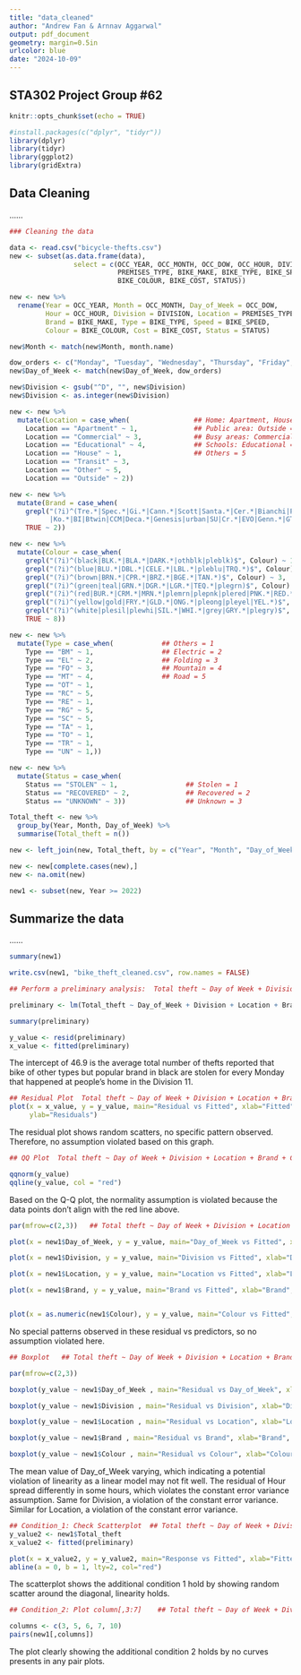 ```yaml
---
title: "data_cleaned"
author: "Andrew Fan & Arnnav Aggarwal"
output: pdf_document
geometry: margin=0.5in
urlcolor: blue
date: "2024-10-09"
---
```


## STA302 Project Group #62

```r
knitr::opts_chunk$set(echo = TRUE)

#install.packages(c("dplyr", "tidyr"))
library(dplyr)
library(tidyr)
library(ggplot2)
library(gridExtra)
```

## Data Cleaning
......

```r
### Cleaning the data

data <- read.csv("bicycle-thefts.csv")
new <- subset(as.data.frame(data), 
                select = c(OCC_YEAR, OCC_MONTH, OCC_DOW, OCC_HOUR, DIVISION,  
                           PREMISES_TYPE, BIKE_MAKE, BIKE_TYPE, BIKE_SPEED, 
                           BIKE_COLOUR, BIKE_COST, STATUS))

new <- new %>%
  rename(Year = OCC_YEAR, Month = OCC_MONTH, Day_of_Week = OCC_DOW, 
         Hour = OCC_HOUR, Division = DIVISION, Location = PREMISES_TYPE, 
         Brand = BIKE_MAKE, Type = BIKE_TYPE, Speed = BIKE_SPEED, 
         Colour = BIKE_COLOUR, Cost = BIKE_COST, Status = STATUS)

new$Month <- match(new$Month, month.name) 

dow_orders <- c("Monday", "Tuesday", "Wednesday", "Thursday", "Friday", "Saturday", "Sunday")
new$Day_of_Week <- match(new$Day_of_Week, dow_orders) 

new$Division <- gsub("^D", "", new$Division)
new$Division <- as.integer(new$Division)

new <- new %>% 
  mutate(Location = case_when(                ## Home: Apartment, House = 1
    Location == "Apartment" ~ 1,              ## Public area: Outside = 2
    Location == "Commercial" ~ 3,             ## Busy areas: Commercial, Transit = 3
    Location == "Educational" ~ 4,            ## Schools: Educational = 4
    Location == "House" ~ 1,                  ## Others = 5
    Location == "Transit" ~ 3,
    Location == "Other" ~ 5,
    Location == "Outside" ~ 2))

new <- new %>%
  mutate(Brand = case_when(                                              ## popular = 1, not_popular = 2
    grepl("(?i)^(Tre.*|Spec.*|Gi.*|Cann.*|Scott|Santa.*|Cer.*|Bianchi|Pinarello
          |Ko.*|BI|Btwin|CCM|Deca.*|Genesis|urban|SU|Cr.*|EVO|Genn.*|GT)$", Brand) ~ 1, 
    TRUE ~ 2))

new <- new %>%      
  mutate(Colour = case_when(
    grepl("(?i)^(black|BLK.*|BLA.*|DARK.*|othblk|pleblk)$", Colour) ~ 1,                  ## Black = 1
    grepl("(?i)^(blue|BLU.*|DBL.*|CELE.*|LBL.*|pleblu|TRQ.*)$", Colour) ~ 2,              ## Blue = 2
    grepl("(?i)^(brown|BRN.*|CPR.*|BRZ.*|BGE.*|TAN.*)$", Colour) ~ 3,                     ## Brown = 3
    grepl("(?i)^(green|teal|GRN.*|DGR.*|LGR.*|TEQ.*|plegrn)$", Colour) ~ 4,               ## Green = 4
    grepl("(?i)^(red|BUR.*|CRM.*|MRN.*|plemrn|plepnk|plered|PNK.*|RED.*)$", Colour) ~ 5,  ## Red = 5
    grepl("(?i)^(yellow|gold|FRY.*|GLD.*|ONG.*|pleong|pleyel|YEL.*)$", Colour) ~ 6,       ## Yellow = 6 
    grepl("(?i)^(white|plesil|plewhi|SIL.*|WHI.*|grey|GRY.*|plegry)$", Colour) ~ 7,       ## White = 7
    TRUE ~ 8))

new <- new %>% 
  mutate(Type = case_when(            ## Others = 1
    Type == "BM" ~ 1,                 ## Electric = 2
    Type == "EL" ~ 2,                 ## Folding = 3
    Type == "FO" ~ 3,                 ## Mountain = 4
    Type == "MT" ~ 4,                 ## Road = 5
    Type == "OT" ~ 1,
    Type == "RC" ~ 5,
    Type == "RE" ~ 1,
    Type == "RG" ~ 5,
    Type == "SC" ~ 5,
    Type == "TA" ~ 1,
    Type == "TO" ~ 1,
    Type == "TR" ~ 1,
    Type == "UN" ~ 1,))

new <- new %>% 
  mutate(Status = case_when(                
    Status == "STOLEN" ~ 1,                 ## Stolen = 1
    Status == "RECOVERED" ~ 2,              ## Recovered = 2
    Status == "UNKNOWN" ~ 3))               ## Unknown = 3

Total_theft <- new %>%
  group_by(Year, Month, Day_of_Week) %>% 
  summarise(Total_theft = n())

new <- left_join(new, Total_theft, by = c("Year", "Month", "Day_of_Week"))

new <- new[complete.cases(new),]
new <- na.omit(new)

new1 <- subset(new, Year >= 2022)
```

## Summarize the data
......

```r
summary(new1)

write.csv(new1, "bike_theft_cleaned.csv", row.names = FALSE)
```


```r
## Perform a preliminary analysis:  Total theft ~ Day of Week + Division + Location + Brand + Colour

preliminary <- lm(Total_theft ~ Day_of_Week + Division + Location + Brand + Colour, data = new1)

summary(preliminary)

y_value <- resid(preliminary)
x_value <- fitted(preliminary)

```
The intercept of 46.9 is the average total number of thefts reported that bike of other types but popular brand in black are stolen for every Monday that happened at people's home in the Division 11.


```r
## Residual Plot  Total theft ~ Day of Week + Division + Location + Brand + Colour
plot(x = x_value, y = y_value, main="Residual vs Fitted", xlab="Fitted",
     ylab="Residuals")
```
The residual plot shows random scatters, no specific pattern observed. Therefore, no assumption violated based on this graph.


```r
## QQ Plot  Total theft ~ Day of Week + Division + Location + Brand + Colour

qqnorm(y_value)
qqline(y_value, col = "red")

```
Based on the Q-Q plot, the normality assumption is violated because the data points don't align with the red line above.


```r
par(mfrow=c(2,3))   ## Total theft ~ Day of Week + Division + Location + Brand + Colour

plot(x = new1$Day_of_Week, y = y_value, main="Day_of_Week vs Fitted", xlab="Day_of_Week", ylab="Residuals")

plot(x = new1$Division, y = y_value, main="Division vs Fitted", xlab="Division", ylab="Residuals")

plot(x = new1$Location, y = y_value, main="Location vs Fitted", xlab="Location",ylab="Residuals")

plot(x = new1$Brand, y = y_value, main="Brand vs Fitted", xlab="Brand",ylab="Residuals")


plot(x = as.numeric(new1$Colour), y = y_value, main="Colour vs Fitted", xlab="Colour",ylab="Residuals")
```
No special patterns observed in these residual vs predictors, so no assumption violated here.


```r
## Boxplot   ## Total theft ~ Day of Week + Division + Location + Brand + Colour

par(mfrow=c(2,3))

boxplot(y_value ~ new1$Day_of_Week , main="Residual vs Day_of_Week", xlab="Day_of_Week", ylab="Residuals")

boxplot(y_value ~ new1$Division , main="Residual vs Division", xlab="Division", ylab="Residuals")

boxplot(y_value ~ new1$Location , main="Residual vs Location", xlab="Location", ylab="Residuals")

boxplot(y_value ~ new1$Brand , main="Residual vs Brand", xlab="Brand", ylab="Residuals")

boxplot(y_value ~ new1$Colour , main="Residual vs Colour", xlab="Colour", ylab="Residuals")

```
The mean value of Day_of_Week varying, which indicating a potential violation of linearity as a linear model may not fit well.
The residual of Hour spread differently in some hours, which violates the constant error variance assumption.
Same for Division, a violation of the constant error variance.
Similar for Location, a violation of the constant error variance.


```r
## Condition_1: Check Scatterplot  ## Total theft ~ Day of Week + Division + Location + Brand + Colour
y_value2 <- new1$Total_theft
x_value2 <- fitted(preliminary)

plot(x = x_value2, y = y_value2, main="Response vs Fitted", xlab="Fitted", ylab="Total_theft")
abline(a = 0, b = 1, lty=2, col="red")
```
The scatterplot shows the additional condition 1 hold by showing random scatter around the diagonal, linearity holds.

```r
## Condition_2: Plot column[,3:7]    ## Total theft ~ Day of Week + Division + Location + Brand + Colour

columns <- c(3, 5, 6, 7, 10)
pairs(new1[,columns])
```
The plot clearly showing the additional condition 2 holds by no curves presents in any pair plots.




































